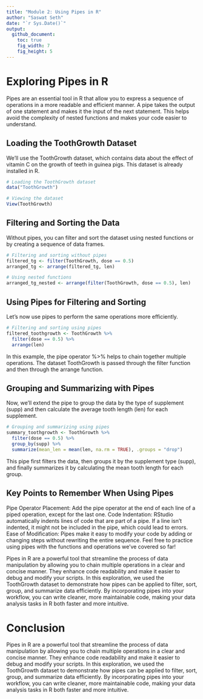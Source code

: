 ```yaml
---
title: "Module 2: Using Pipes in R"
author: "Saswat Seth"
date: "`r Sys.Date()`"
output: 
  github_document:
    toc: true
    fig_width: 7
    fig_height: 5
---
```


 

# Exploring Pipes in R

Pipes are an essential tool in R that allow you to express a sequence of operations in a more readable and efficient manner. A pipe takes the output of one statement and makes it the input of the next statement. This helps avoid the complexity of nested functions and makes your code easier to understand.

## Loading the ToothGrowth Dataset

We'll use the ToothGrowth dataset, which contains data about the effect of vitamin C on the growth of teeth in guinea pigs. This dataset is already installed in R.

```r
# Loading the ToothGrowth dataset
data("ToothGrowth")

# Viewing the dataset
View(ToothGrowth)
```

## Filtering and Sorting the Data

Without pipes, you can filter and sort the dataset using nested functions or by creating a sequence of data frames.

```r
# Filtering and sorting without pipes
filtered_tg <- filter(ToothGrowth, dose == 0.5)
arranged_tg <- arrange(filtered_tg, len)

# Using nested functions
arranged_tg_nested <- arrange(filter(ToothGrowth, dose == 0.5), len)
```

## Using Pipes for Filtering and Sorting

Let's now use pipes to perform the same operations more efficiently.

```r
# Filtering and sorting using pipes
filtered_toothgrowth <- ToothGrowth %>%
  filter(dose == 0.5) %>%
  arrange(len)
```

In this example, the pipe operator %>% helps to chain together multiple operations. The dataset ToothGrowth is passed through the filter function and then through the arrange function.


## Grouping and Summarizing with Pipes

Now, we'll extend the pipe to group the data by the type of supplement (supp) and then calculate the average tooth length (len) for each supplement.

```r
# Grouping and summarizing using pipes
summary_toothgrowth <- ToothGrowth %>%
  filter(dose == 0.5) %>%
  group_by(supp) %>%
  summarize(mean_len = mean(len, na.rm = TRUE), .groups = "drop")
```

This pipe first filters the data, then groups it by the supplement type (supp), and finally summarizes it by calculating the mean tooth length for each group.


## Key Points to Remember When Using Pipes

Pipe Operator Placement: Add the pipe operator at the end of each line of a piped operation, except for the last one.
Code Indentation: RStudio automatically indents lines of code that are part of a pipe. If a line isn't indented, it might not be included in the pipe, which could lead to errors.
Ease of Modification: Pipes make it easy to modify your code by adding or changing steps without rewriting the entire sequence.
Feel free to practice using pipes with the functions and operations we've covered so far!

Pipes in R are a powerful tool that streamline the process of data manipulation by allowing you to chain multiple operations in a clear and concise manner. They enhance code readability and make it easier to debug and modify your scripts. In this exploration, we used the ToothGrowth dataset to demonstrate how pipes can be applied to filter, sort, group, and summarize data efficiently. By incorporating pipes into your workflow, you can write cleaner, more maintainable code, making your data analysis tasks in R both faster and more intuitive.

# Conclusion

Pipes in R are a powerful tool that streamline the process of data manipulation by allowing you to chain multiple operations in a clear and concise manner. They enhance code readability and make it easier to debug and modify your scripts. In this exploration, we used the ToothGrowth dataset to demonstrate how pipes can be applied to filter, sort, group, and summarize data efficiently. By incorporating pipes into your workflow, you can write cleaner, more maintainable code, making your data analysis tasks in R both faster and more intuitive.

